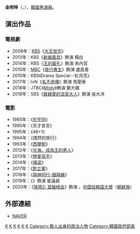 {{藝人
|姓名 = 金明坤
|類型 = 男演員
|圖片 =
|圖片尺寸 = 
|圖片簡介 = 
|本名 =
|外文名 =  김명곤
|外文 = ko
|羅馬拼音 = Kim Myung Gon
|英文名 =
|暱稱 =
|其他藝名 =
|國籍 = {{KOR}}
|出生日期 = {{birth_date_and_age|1952|12|3}}
|出生地點 = {{KOR}}[[全羅北道|全羅北道]][[全州市|全州市]]
|宗教信仰 = 
|語言 = [[韓語|韓語]]
|職業 = [[演員|演員]]
|教育程度 = [[東國大學|東國大學]]
|出道作 = 
|出道日期 = 1975年
|代表作 = 
|活躍年代 =
|唱片公司 = 
|經紀公司 = 
|相關團體 = 
|網站 = 
|imdb = 0453623
}}

'''金明坤'''（{{lang-ko|김명곤}}，{{bd|1952年|12月3日|}}），[[韓國|韓國]][[男演員|男演員]]。

== 演出作品 ==
=== 電視劇 ===
*2008年：[[韓國放送公社|KBS]]《[[大王世宗|大王世宗]]》
*2013年：KBS《[[新娘面具|新娘面具]]》飾演 楊白
*2014年：KBS《[[王的面孔|王的面孔]]》飾演 宋內官
*2015年：[[韓國文化廣播公司|MBC]]《[[夜行書生|夜行書生]]》飾演 盧昌善
*2015年：KBS《Drama Special－紅月亮》
*2017年：tvN《[[名不虛傳|名不虛傳]]》飾演 馬聖泰
*2018年：JTBC《[[Misty|Misty]]》飾演 鄭大韓
*2018年：SBS《[[致親愛的法官大人|致親愛的法官大人]]》飾演 吳大洋

=== 電影 ===
*1985年：《[[於宇同_(1985年電影)|於宇同]]》
*1995年：《天才宣言》
*1995年：《48+1》
*1994年：《偶然的旅行》
*1993年：《[[西便制|西便制]]》
*2012年：《[[光海，成為王的男人|光海，成為王的男人]]》
*2013年：《[[戀愛高手|戀愛高手]]》
*2014年：《[[鳴梁_(電影)|鳴梁]]》
*2017年：《[[對立軍|對立軍]]》
*2018年：《[[與神同行-姻與緣|與神同行-姻與緣]]》
*2019年：《{{link-ko|偶像（電影）|우상 (영화)|偶像}}》飾演 崔議員
*2020年：《[[铁雨2:_首脑峰会|铁雨2: 首脑峰会]]》飾演 {{kor|리훙장|link=no}}，[[中国驻朝鲜/韩国大使列表|中国驻韩国大使]]（[[中国朝鲜族|朝鲜族]]）

== 外部連結 ==
*[http://people.search.naver.com/search.naver?where=nexearch&sm=tab_ppn&query=%EA%B9%80%EB%AA%85%EA%B3%A4&os=98680&ie=utf8&key=PeopleService NAVER] {{Wayback|url=http://people.search.naver.com/search.naver?where=nexearch&sm=tab_ppn&query=%EA%B9%80%EB%AA%85%EA%B3%A4&os=98680&ie=utf8&key=PeopleService |date=20190701050426 }}{{ko}}

{{青龍電影獎最佳男主角}}
{{韓國電影評論家協會獎最佳男主角}}

[[Category:韓國電視演員|K]]
[[Category:韓國電影演員|K]]
[[Category:東國大學校友|K]]
[[Category:全羅北道出身人物|K]]
[[Category:全州市出身人物|K]]
[[Category:金姓|K]]
[[Category:藝人出身的政治人物|Category:藝人出身的政治人物]]
[[Category:韓國政府部長|Category:韓國政府部長]]